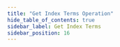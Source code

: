 ```yaml
---
title: "Get Index Terms Operation"
hide_table_of_contents: true
sidebar_label: Get Index Terms
sidebar_position: 16
---
```





<LanguageSwitcher supportedLanguages={supportedLanguages} />

<LanguageContent language="csharp">
   <GetTermsCsharp />
</LanguageContent>

<LanguageContent language="java">
   <GetTermsJava />
</LanguageContent>

<LanguageContent language="python">
   <GetTermsPython />
</LanguageContent>

<LanguageContent language="php">
   <GetTermsPhp />
</LanguageContent>

<LanguageContent language="nodejs">
   <GetTermsNodejs />
</LanguageContent>


<!---
### Indexes
- [What are Indexes](../../../../indexes/what-are-indexes)
- [Creating and Deploying Indexes](../../../../indexes/creating-and-deploying)
- [Index Administration](../../../../indexes/index-administration)


-->